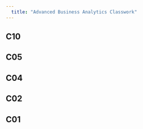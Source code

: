 ```yaml
---
  title: "Advanced Business Analytics Classwork"
---
```

## C10
<script src="https://gist.github.com/omkar8963/c59badc98db83dc7ca17d4b37db29a2d.js"></script>
## C05
<script src="https://gist.github.com/omkar8963/0c3136dc86246fb4081cc3932fe93e00.js"></script>
## C04
<script src="https://gist.github.com/omkar8963/2e0080382f66d8d97751a38ed736fc1d.js"></script>

## C02
  
<script src="https://gist.github.com/omkar8963/dec32881f07d3a6f0e27b26154b5a8cd.js"></script>
    
    
## C01

<script src="https://gist.github.com/omkar8963/b30fb1f3535c2ab031b527f2fc01f571.js"></script>